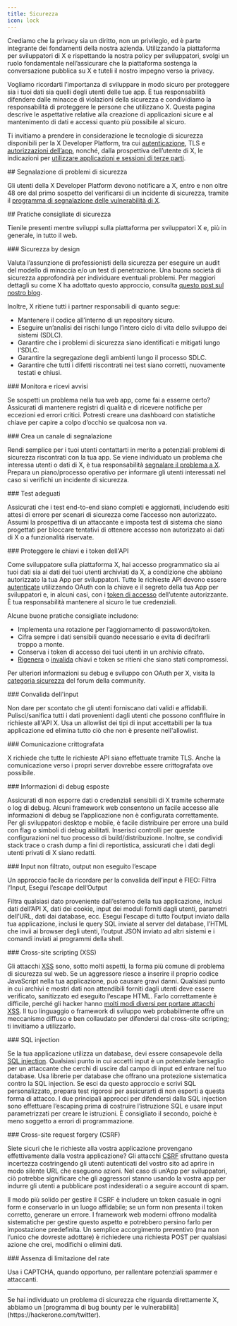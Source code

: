 ```yaml
---
title: Sicurezza
icon: lock
---
```


Crediamo che la privacy sia un diritto, non un privilegio, ed è parte integrante dei fondamenti della nostra azienda. Utilizzando la piattaforma per sviluppatori di X e rispettando la nostra policy per sviluppatori, svolgi un ruolo fondamentale nell’assicurare che la piattaforma sostenga la conversazione pubblica su X e tuteli il nostro impegno verso la privacy.

Vogliamo ricordarti l’importanza di sviluppare in modo sicuro per proteggere sia i tuoi dati sia quelli degli utenti delle tue app. È tua responsabilità difendere dalle minacce di violazioni della sicurezza e condividiamo la responsabilità di proteggere le persone che utilizzano X. Questa pagina descrive le aspettative relative alla creazione di applicazioni sicure e al mantenimento di dati e accessi quanto più possibile al sicuro.

<Note>Ti invitiamo a prendere in considerazione le tecnologie di sicurezza disponibili per la X Developer Platform, tra cui [autenticazione](/it/resources/fundamentals/authentication), TLS e [autorizzazioni dell’app](/it/resources/fundamentals/developer-apps#app-permissions), nonché, dalla prospettiva dell’utente di X, le indicazioni per [utilizzare applicazioni e sessioni di terze parti](https://help.x.com/en/managing-your-account/connect-or-revoke-access-to-third-party-apps).</Note>

<div id="reporting-security-issues">
  ## Segnalazione di problemi di sicurezza
</div>

Gli utenti della X Developer Platform devono notificare a X, entro e non oltre 48 ore dal primo sospetto del verificarsi di un incidente di sicurezza, tramite il [programma di segnalazione delle vulnerabilità di X](https://hackerone.com/twitter).

<div id="security-best-practices">
  ## Pratiche consigliate di sicurezza
</div>

Tienile presenti mentre sviluppi sulla piattaforma per sviluppatori X e, più in generale, in tutto il web.

<div id="security-by-design">
  ### Sicurezza by design
</div>

Valuta l’assunzione di professionisti della sicurezza per eseguire un audit del modello di minaccia e/o un test di penetrazione. Una buona società di sicurezza approfondirà per individuare eventuali problemi. Per maggiori dettagli su come X ha adottato questo approccio, consulta [questo post sul nostro blog](https://blog.x.com/en_us/topics/company/2019/privacy_data_protection.html).

Inoltre, X ritiene tutti i partner responsabili di quanto segue:

- Mantenere il codice all’interno di un repository sicuro.
- Eseguire un’analisi dei rischi lungo l’intero ciclo di vita dello sviluppo dei sistemi (SDLC).
- Garantire che i problemi di sicurezza siano identificati e mitigati lungo l’SDLC.
- Garantire la segregazione degli ambienti lungo il processo SDLC.
- Garantire che tutti i difetti riscontrati nei test siano corretti, nuovamente testati e chiusi.

<div id="monitor-and-get-alerted">
  ### Monitora e ricevi avvisi
</div>

Se sospetti un problema nella tua web app, come fai a esserne certo? Assicurati di mantenere registri di qualità e di ricevere notifiche per eccezioni ed errori critici. Potresti creare una dashboard con statistiche chiave per capire a colpo d’occhio se qualcosa non va.

<div id="create-a-reporting-channel">
  ### Crea un canale di segnalazione
</div>

Rendi semplice per i tuoi utenti contattarti in merito a potenziali problemi di sicurezza riscontrati con la tua app. Se viene individuato un problema che interessa utenti o dati di X, è tua responsabilità [segnalare il problema a X](#report). Prepara un piano/processo operativo per informare gli utenti interessati nel caso si verifichi un incidente di sicurezza.

<div id="adequate-testing">
  ### Test adeguati
</div>

Assicurati che i test end-to-end siano completi e aggiornati, includendo esiti attesi di errore per scenari di sicurezza come l’accesso non autorizzato. Assumi la prospettiva di un attaccante e imposta test di sistema che siano progettati per bloccare tentativi di ottenere accesso non autorizzato ai dati di X o a funzionalità riservate.

<div id="securing-api-keys-and-tokens">
  ### Proteggere le chiavi e i token dell'API
</div>

Come sviluppatore sulla piattaforma X, hai accesso programmatico sia ai tuoi dati sia ai dati dei tuoi utenti archiviati da X, a condizione che abbiano autorizzato la tua App per sviluppatori. Tutte le richieste API devono essere [autenticate](/it/resources/fundamentals/authentication) utilizzando OAuth con la chiave e il segreto della tua App per sviluppatori e, in alcuni casi, con i [token di accesso](/it/resources/fundamentals/authentication) dell’utente autorizzante. È tua responsabilità mantenere al sicuro le tue credenziali.

Alcune buone pratiche consigliate includono:

- Implementa una rotazione per l’aggiornamento di password/token.
- Cifra sempre i dati sensibili quando necessario e evita di decifrarli troppo a monte.
- Conserva i token di accesso dei tuoi utenti in un archivio cifrato.
- [Rigenera](/it/resources/fundamentals/authentication#regenerate-api-keys-and-tokens) o [invalida](/it/resources/fundamentals/authentication#post-oauth2-invalidate-token) chiavi e token se ritieni che siano stati compromessi.

Per ulteriori informazioni su debug e sviluppo con OAuth per X, visita la [categoria sicurezza](https://devcommunity.x.com/c/oauth/12) del forum della community.

<div id="input-validation">
  ### Convalida dell'input
</div>

Non dare per scontato che gli utenti forniscano dati validi e affidabili. Pulisci/sanifica tutti i dati provenienti dagli utenti che possono conflfluire in richieste all'API X. Usa un allowlist dei tipi di input accettabili per la tua applicazione ed elimina tutto ciò che non è presente nell'allowlist.

<div id="encrypted-communication">
  ### Comunicazione crittografata
</div>

X richiede che tutte le richieste API siano effettuate tramite TLS. Anche la comunicazione verso i propri server dovrebbe essere crittografata ove possibile.

<div id="exposed-debugging-information">
  ### Informazioni di debug esposte
</div>

Assicurati di non esporre dati o credenziali sensibili di X tramite schermate o log di debug. Alcuni framework web consentono un facile accesso alle informazioni di debug se l’applicazione non è configurata correttamente. Per gli sviluppatori desktop e mobile, è facile distribuire per errore una build con flag o simboli di debug abilitati. Inserisci controlli per queste configurazioni nel tuo processo di build/distribuzione. Inoltre, se condividi stack trace o crash dump a fini di reportistica, assicurati che i dati degli utenti privati di X siano redatti.

<div id="unfiltered-input-unescaped-output">
  ### Input non filtrato, output non eseguito l’escape
</div>

Un approccio facile da ricordare per la convalida dell’input è FIEO: Filtra l’Input, Esegui l’escape dell’Output

Filtra qualsiasi dato proveniente dall’esterno della tua applicazione, inclusi dati dell’API X, dati dei cookie, input dei moduli forniti dagli utenti, parametri dell’URL, dati dai database, ecc. Esegui l’escape di tutto l’output inviato dalla tua applicazione, inclusi le query SQL inviate al server del database, l’HTML che invii ai browser degli utenti, l’output JSON inviato ad altri sistemi e i comandi inviati ai programmi della shell.

<div id="cross-site-scripting-xss">
  ### Cross-site scripting (XSS)
</div>

Gli attacchi [XSS](https://owasp.org/) sono, sotto molti aspetti, la forma più comune di problema di sicurezza sul web. Se un aggressore riesce a inserire il proprio codice JavaScript nella tua applicazione, può causare gravi danni. Qualsiasi punto in cui archivi e mostri dati non attendibili forniti dagli utenti deve essere verificato, sanitizzato ed eseguito l’escape HTML. Farlo correttamente è difficile, perché gli hacker hanno [molti modi diversi per portare attacchi XSS](https://www.owasp.org/index.php/Types_of_Cross-Site_Scripting). Il tuo linguaggio o framework di sviluppo web probabilmente offre un meccanismo diffuso e ben collaudato per difendersi dal cross-site scripting; ti invitiamo a utilizzarlo.

<div id="sql-injection">
  ### SQL injection
</div>

Se la tua applicazione utilizza un database, devi essere consapevole della [SQL injection](http://en.wikipedia.org/wiki/SQL_injection). Qualsiasi punto in cui accetti input è un potenziale bersaglio per un attaccante che cerchi di uscire dal campo di input ed entrare nel tuo database. Usa librerie per database che offrano una protezione sistematica contro la SQL injection. Se esci da questo approccio e scrivi SQL personalizzato, prepara test rigorosi per assicurarti di non esporti a questa forma di attacco. I due principali approcci per difendersi dalla SQL injection sono effettuare l’escaping prima di costruire l’istruzione SQL e usare input parametrizzati per creare le istruzioni. È consigliato il secondo, poiché è meno soggetto a errori di programmazione.

<div id="cross-site-request-forgery-csrf">
  ### Cross-site request forgery (CSRF)
</div>

Siete sicuri che le richieste alla vostra applicazione provengano effettivamente dalla vostra applicazione? Gli attacchi [CSRF](http://en.wikipedia.org/wiki/Cross-site_request_forgery) sfruttano questa incertezza costringendo gli utenti autenticati del vostro sito ad aprire in modo silente URL che eseguono azioni. Nel caso di un’App per sviluppatori, ciò potrebbe significare che gli aggressori stanno usando la vostra app per indurre gli utenti a pubblicare post indesiderati o a seguire account di spam.

Il modo più solido per gestire il CSRF è includere un token casuale in ogni form e conservarlo in un luogo affidabile; se un form non presenta il token corretto, generare un errore. I framework web moderni offrono modalità sistematiche per gestire questo aspetto e potrebbero persino farlo per impostazione predefinita. Un semplice accorgimento preventivo (ma non l’unico che dovreste adottare) è richiedere una richiesta POST per qualsiasi azione che crei, modifichi o elimini dati.

<div id="lack-of-rate-limiting">
  ### Assenza di limitazione del rate
</div>

Usa i CAPTCHA, quando opportuno, per rallentare potenziali spammer e attaccanti.

---

<Info>
  Se hai individuato un problema di sicurezza che riguarda direttamente X, abbiamo un [programma di bug bounty per le vulnerabilità](https://hackerone.com/twitter).
</Info>